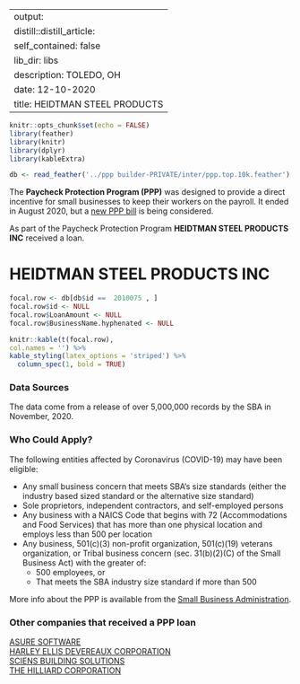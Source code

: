 
---
output:
  distill::distill_article:
    self_contained: false
    lib_dir: libs
description: TOLEDO, OH 
date: 12-10-2020
title: HEIDTMAN STEEL PRODUCTS 
---




```r
knitr::opts_chunk$set(echo = FALSE)
library(feather)
library(knitr)
library(dplyr)
library(kableExtra)

db <- read_feather('../ppp builder-PRIVATE/inter/ppp.top.10k.feather')

```



The **Paycheck Protection Program (PPP)** was designed to provide a direct incentive for small businesses to keep their workers on the payroll. It ended in August 2020, but a [new PPP bill](https://thehill.com/policy/finance/529092-bipartisan-support-for-new-ppp-loans-gains-momentum-in-congress) is being considered.

As part of the Paycheck Protection Program **HEIDTMAN STEEL PRODUCTS INC** received a loan.


# HEIDTMAN STEEL PRODUCTS INC 

```r
focal.row <- db[db$id ==  2010075 , ]
focal.row$id <- NULL
focal.row$LoanAmount <- NULL
focal.row$BusinessName.hyphenated <- NULL

knitr::kable(t(focal.row), 
col.names = '') %>%
kable_styling(latex_options = 'striped') %>%
  column_spec(1, bold = TRUE)


```

### Data Sources

The data come from a release of over 5,000,000 records by the SBA in November, 2020.


### Who Could Apply?

The following entities affected by Coronavirus (COVID-19) may have been eligible:

+ Any small business concern that meets SBA’s size standards (either the industry based sized standard or the alternative size standard)
+ Sole proprietors, independent contractors, and self-employed persons
+ Any business with a NAICS Code that begins with 72 (Accommodations and Food Services) that has more than one physical location and employs less than 500 per location
+ Any business, 501(c)(3) non-profit organization, 501(c)(19) veterans organization, or Tribal business concern (sec. 31(b)(2)(C) of the Small Business Act) with the greater of:
  + 500 employees, or 
  + That meets the SBA industry size standard if more than 500


More info about the PPP is available from the [Small Business Administration](https://www.sba.gov/funding-programs/loans/coronavirus-relief-options/paycheck-protection-program).

 
### Other companies that received a PPP loan 
   
 [ASURE SOFTWARE](/Paycheck-Protection-Program/388922-ASURE-SOFTWARE) <br> [HARLEY ELLIS DEVEREAUX CORPORATION](/Paycheck-Protection-Program/1969091-HARLEY-ELLIS-DEVEREAUX-CORPORATION) <br> [SCIENS BUILDING SOLUTIONS](/Paycheck-Protection-Program/4120335-SCIENS-BUILDING-SOLUTIONS) <br> [THE HILLIARD CORPORATION](/Paycheck-Protection-Program/4620090-THE-HILLIARD-CORPORATION) <br>